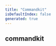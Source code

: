 ```yaml
---
title: "Commandkit"
isDefaultIndex: false
generated: true
---
```



<!-- This file was generated from the CommandKit source. Do not modify. Instead, re-run the "docgen" script -->


## commandkit

<GenerationInfo sourceFile="packages/commandkit/src/CommandKit.ts" sourceLine="407" packageName="commandkit" />



